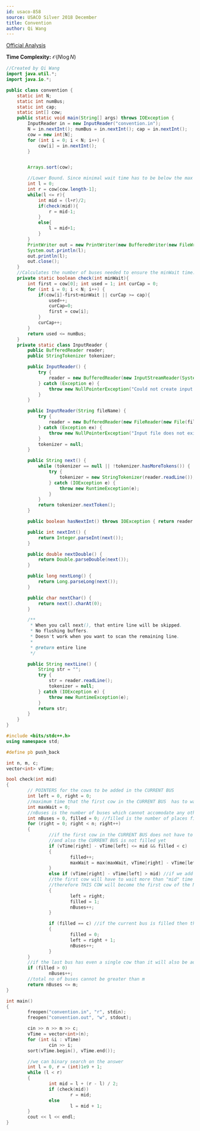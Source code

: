 ```yaml
---
id: usaco-858
source: USACO Silver 2018 December
title: Convention
author: Qi Wang
---
```


[Official Analysis](http://www.usaco.org/current/data/sol_convention_silver_dec18.html)

**Time Complexity:** $\mathcal{O}(N\log N)$

<LanguageSection>
<JavaSection>

```java
//Created by Qi Wang
import java.util.*;
import java.io.*;

public class convention {
	static int N;
	static int numBus;
	static int cap;
	static int[] cow;
	public static void main(String[] args) throws IOException {
		InputReader in = new InputReader("convention.in");
		N = in.nextInt(); numBus = in.nextInt(); cap = in.nextInt();
		cow = new int[N];
		for (int i = 0; i < N; i++) {
			cow[i] = in.nextInt();
		}


		Arrays.sort(cow);

		//Lower Bound. Since minimal wait time has to be below the max arrival the upper bound can be the largest value in the array
		int l = 0;
		int r = cow[cow.length-1];
		while(l <= r){
			int mid = (l+r)/2;
			if(check(mid)){
				r = mid-1;
			}
			else{
				l = mid+1;
			}
		}
		PrintWriter out = new PrintWriter(new BufferedWriter(new FileWriter("convention.out")));
		System.out.println(l);
		out.println(l);
		out.close();
	}
	//Calculates the number of buses needed to ensure the minWait time. If larger than the buses available, false.
	private static boolean check(int minWait){
		int first = cow[0]; int used = 1; int curCap = 0;
		for (int i = 0; i < N; i++) {
			if(cow[i]-first>minWait || curCap >= cap){
				used++;
				curCap=0;
				first = cow[i];
			}
			curCap++;
		}
		return used <= numBus;
	}
	private static class InputReader {
		public BufferedReader reader;
		public StringTokenizer tokenizer;

		public InputReader() {
			try {
				reader = new BufferedReader(new InputStreamReader(System.in), 32768);
			} catch (Exception e) {
				throw new NullPointerException("Could not create input stream");
			}
		}

		public InputReader(String fileName) {
			try {
				reader = new BufferedReader(new FileReader(new File(fileName)), 32768);
			} catch (Exception ex) {
				throw new NullPointerException("Input file does not exist! Put it in the project folder.");
			}
			tokenizer = null;
		}

		public String next() {
			while (tokenizer == null || !tokenizer.hasMoreTokens()) {
				try {
					tokenizer = new StringTokenizer(reader.readLine());
				} catch (IOException e) {
					throw new RuntimeException(e);
				}
			}
			return tokenizer.nextToken();
		}

		public boolean hasNextInt() throws IOException { return reader.ready(); }

		public int nextInt() {
			return Integer.parseInt(next());
		}

		public double nextDouble() {
			return Double.parseDouble(next());
		}

		public long nextLong() {
			return Long.parseLong(next());
		}

		public char nextChar() {
			return next().charAt(0);
		}

		/**
		 * When you call next(), that entire line will be skipped.
		 * No flushing buffers.
		 * Doesn't work when you want to scan the remaining line.
		 *
		 * @return entire line
		 */

		public String nextLine() {
			String str = "";
			try {
				str = reader.readLine();
				tokenizer = null;
			} catch (IOException e) {
				throw new RuntimeException(e);
			}
			return str;
		}
	}
}
```

</JavaSection>


<CPPSection>

```cpp
#include <bits/stdc++.h>
using namespace std;

#define pb push_back

int n, m, c;
vector<int> vTime;

bool check(int mid)
{
        // POINTERS for the cows to be added in the CURRENT BUS
        int left = 0, right = 0;
        //maximum time that the first cow in the CURRENT BUS  has to wait
        int maxWait = 0;
        //nBuses is the number of buses which cannot accomodate any other cow
        int nBuses = 0, filled = 0; //filled is the number of places filled in the CURRENT BUS
        for (right = 0; right < n; right++)
        {
                //if the first cow in the CURRENT BUS does not have to wait for more than "mid" time
                //and also the CURRENT BUS is not filled yet
                if (vTime[right] - vTime[left] <= mid && filled < c)
                {
                        filled++;
                        maxWait = max(maxWait, vTime[right] - vTime[left]);
                }
                else if (vTime[right] - vTime[left] > mid) //if we add the current cow in the current bus then
                //the first cow will have to wait more than "mid" time
                //therefore THIS COW will become the first cow of the NEXT BUS
                {
                        left = right;
                        filled = 1;
                        nBuses++;
                }

                if (filled == c) //if the current bus is filled then the NEXT COW will be the first cow of the NEXT BUS
                {
                        filled = 0;
                        left = right + 1;
                        nBuses++;
                }
        }
        //if the last bus has even a single cow than it will also be added among the total buses that were used
        if (filled > 0)
                nBuses++;
        //total no of buses cannot be greater than m
        return nBuses <= m;
}

int main()
{
        freopen("convention.in", "r", stdin);
        freopen("convention.out", "w", stdout);

        cin >> n >> m >> c;
        vTime = vector<int>(n);
        for (int &i : vTime)
                cin >> i;
        sort(vTime.begin(), vTime.end());

        //we can binary search on the answer
        int l = 0, r = (int)1e9 + 1;
        while (l < r)
        {
                int mid = l + (r - l) / 2;
                if (check(mid))
                        r = mid;
                else
                        l = mid + 1;
        }
        cout << l << endl;
}


```

</CPPSection>

</LanguageSection>

